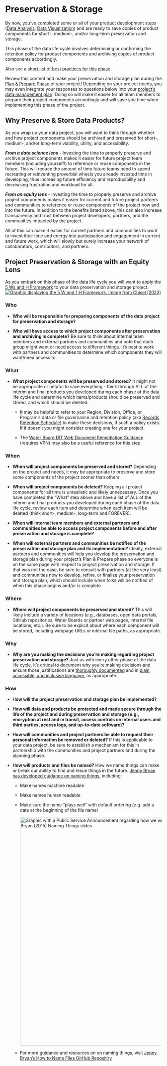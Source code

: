 # Preservation & Storage

By now, you’ve completed some or all of your product development steps ([Data Analysis](https://cawaterboarddatacenter.github.io/equity-data-handbook/assure-analyze/analysis.html), [Data Visualization](https://cawaterboarddatacenter.github.io/equity-data-handbook/assure-analyze/vis.html)) and are ready to save copies of product components for short-, medium-, and/or long-term preservation and storage.

This phase of the data life cycle involves determining or confirming the retention policy for product components and archiving copies of product components accordingly.

Also see a [short list of best practices for this phase](https://cawaterboarddatacenter.github.io/equity-data-handbook/get-started/best-practice.html#preserve-store).

::: callout-tip
Review this content and make your preservation and storage plan during the [Plan & Prepare Phase](https://cawaterboarddatacenter.github.io/equity-data-handbook/plan-prep/) of your project! Depending on your project needs, you may even integrate your responses to questions below into your [project's data management plan](https://cawaterboarddatacenter.github.io/equity-data-handbook/plan-prep/prep.html). Doing so will make it easier for all team members to prepare their project components accordingly and will save you time when implementing this phase of the project.
:::

## Why Preserve & Store Data Products? 

As you wrap up your data project, you will want to think through whether and how project components should be archived and preserved for short-, medium-, and/or long-term viability, utility, and accessibility.

***From a data science lens*** - Investing the time to properly preserve and archive project components makes it easier for future project team members (including yourself!) to reference or reuse components in the future. This will reduce the amount of time future teams need to spend recreating or reinventing proverbial wheels you already invested time in developing, thus increasing future efficiency and reproducibility and decreasing frustration and workload for all.

***From an equity lens*** - Investing the time to properly preserve and archive project components makes it easier for current and future project partners and communities to reference or reuse components of the project now and into the future. In addition to the benefits listed above, this can also increase transparency and trust between project developers, partners, and the communities impacted by the project.

All of this can make it easier for current partners and communities to *want* to invest their time and energy into participation and engagement in current and future work, which will slowly but surely increase your network of collaborators, contributors, and partners.

## Project Preservation & Storage with an Equity Lens

As you embark on this phase of the data life cycle you will want to apply the [5 Ws and H Framework](https://chisellabs.com/glossary/what-is-5-ws-and-h-framework/) to your data preservation and storage project. [![Graphic displaying the 5 W and 1 H Framework. Image from Chisel (2023)](images/5W-1H-framework.png)](https://chisellabs.com/glossary/what-is-5-ws-and-h-framework/)

### Who 

-   **Who will be responsible for preparing components of the data project for preservation and storage?**

-   **Who will have access to which project components after preservation and archiving is complete?** Be sure to think about internal team members and external partners and communities and note that each group might want or need access to different things. It's best to work with partners and communities to determine which components they will want/need access to.

### What

-   **What project components will be preserved and stored?** It might not be appropriate or helpful to save everything - think through ALL of the interim and final products you developed during each phase of the data life cycle and determine which items/products should be preserved and stored, and which should be deleted.

    -   It may be helpful to refer to your Region, Division, Office, or Program's data or file governance and retention policy (aka [Records Retention Schedule](https://www.sos.ca.gov/archives/records-management-and-appraisal/records-management-handbook/chapter-6)) to make these decisions, if such a policy exists. If it doesn't you might consider creating one for your project.

    -   The [Water Board DIT Web Document Remediation Guidance](https://waternet.waterboards.ca.gov/dit/websupport/accessibility/docs/guides/remediation_guidance_spreadsheet_v1_3.pdf) (requires VPN) may also be a useful reference for this step.

### When

-   **When will project components be preserved and stored?** Depending on the project and needs, it may be appropriate to preserve and store some components of the project sooner than others.

-   **When will project components be deleted?** Keeping all project components for all time is unrealistic and likely unnecessary. Once you have completed the "What" step above and have a list of ALL of the interim and final products you developed during each phase of the data life cycle, review each item and determine when each item will be deleted (think short-, medium-, long-term and FOREVER).

-   **When will internal team members and external partners and communities be able to access project components before and after preservation and storage is complete?**

-   **When will external partners and communities be notified of the preservation and storage plan and its implementation?** Ideally, external partners and communities will help you develop the preservation and storage plan during your project's Plan & Prepare phase so everyone is on the same page with respect to project preservation and storage. If that was not the case, be sure to consult with partners (at the very least) and communities now to develop, refine, or finalize your preservation and storage plan, which should include when folks will be notified of when this phase begins and/or is complete.

### Where

-   **Where will project components be preserved and stored?** This will likely include a variety of locations (e.g., databases, open data portals, GitHub repositories, Water Boards or partner web pages, internal file locations, etc.). Be sure to be explicit about where each component will be stored, including webpage URLs or internal file paths, as appropriate.

### Why

-   **Why are you making the decisions you're making regarding project preservation and storage?** Just as with every other phase of the data life cycle, it's critical to document why you're making decisions and ensure those justifications are [thoroughly documented](https://cawaterboarddatacenter.github.io/equity-data-handbook/documentation.html) and in [plain, accessible, and inclusive language](https://cawaterboarddatacenter.github.io/equity-data-handbook/assure-analyze/vis.html#use-plain-accessible-and-inclusive-language), as appropriate.

### How

-   **How will the project preservation and storage plan be implemented?**

-   **How will data and products be** **protected and made secure through the life of the project and during preservation and storage (e.g., encryption at rest and in transit, access controls on internal users and third parties, access logs, and up-to-date software)?**

-   **How will communities and project partners be able to request their personal information be removed or deleted?** If this is applicable to your data project, be sure to establish a mechanism for this in partnership with the communities and project partners and during the planning phase.

-   **How will products and files be named?** How we name things can make or break our ability to find and resue things in the future. [Jenny Bryan has developed guidance on naming things](https://speakerdeck.com/jennybc/how-to-name-files), including:

    -   Make names machine readable

    -   Make names human readable

    -   Make sure the name "plays well" with default ordering (e.g. add a date at the beginning of the file name)

        [![Graphic with a Public Service Announcement regarding how we write dates as numbers. Graphic from Bryan (2015) Naming Things slides](images/dates-psa_jenny-bryan.png){width="734"}](https://speakerdeck.com/jennybc/how-to-name-files?slide=21)

    -   For more guidance and resources on on naming things, visit [Jenny Bryan's How to Name Files GitHub Repositiry](https://github.com/jennybc/how-to-name-files?tab=readme-ov-file#how-to-name-files)

